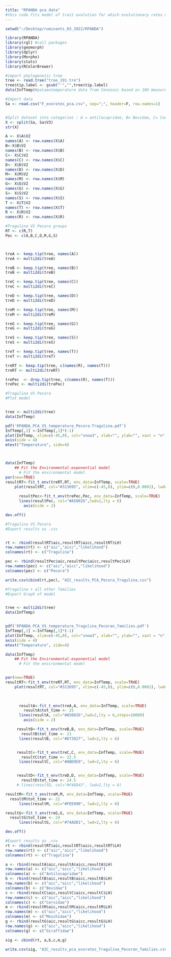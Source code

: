 ```yaml
---
title: "RPANDA pca data"
#this code fits model of trait evolution for which evolutionary rates depends on an environmental function, or more generally a time varying function using RPANDA package (Clavel et.al 2017) and the function fit_t_env. Evolutionary rates were exported using the package RRphylo on PCA data. 
---
```



```r
setwd("~/Desktop/ruminants_03_2022/RPANDA") 

library(RPANDA)
library(rgl) #call packages
library(geomorph)
library(dplyr)
library(Morpho)
library(stats)
library(RColorBrewer)

#import phylogenetic tree
tree <- read.tree("tree_191.tre")
tree$tip.label <- gsub("'","",tree$tip.label)
data(InfTemp)#palaeotemperature data from Cenozoic based on 18O measurements

#Import data
Sa <- read.csv("F_evorates_pca.csv", sep=";", header=F, row.names=1)


#Split dataset into categories : A = antilocapridae, B= Bovidae, C= Cervidae, D= dromomerycidae, M= Moschidae, G= Giraffidae, S= Stem Pecora, T= tragulidae, R= Stem Ruminantia
X <- split(Sa, Sa$V3)
str(X)

A <- X$A$V2
names(A) <- row.names(X$A)
B<-X$B$V2
names(B) <- row.names(X$B)
C<- X$C$V2 
names(C) <- row.names(X$C)
D<- X$D$V2
names(D) <- row.names(X$D)
M<- X$M$V2
names(M) <- row.names(X$M)
G<- X$G$V2
names(G) <- row.names(X$G)
S<- X$S$V2
names(S) <- row.names(X$S)
T <- X$T$V2
names(T) <- row.names(X$T)
R <- X$R$V2
names(R) <- row.names(X$R)

#Tragulina VS Pecora groups
RT <- c(R,T)
Pec <- c(A,B,C,D,M,G,S)



treA <- keep.tip(tree, names(A))
treA <- multi2di(treA)

treB <- keep.tip(tree, names(B))
treB <- multi2di(treB)

treC <- keep.tip(tree, names(C))
treC <- multi2di(treC)

treD <- keep.tip(tree, names(D))
treD <- multi2di(treD)

treM <- keep.tip(tree, names(M))
treM <- multi2di(treM)

treG <- keep.tip(tree, names(G))
treG <- multi2di(treG)

treS <- keep.tip(tree, names(S))
treS <- multi2di(treS)

treT <- keep.tip(tree, names(T))
treT <- multi2di(treT)

treRT <- keep.tip(tree, c(names(R), names(T)))
treRT <- multi2di(treRT)

trePec  <- drop.tip(tree, c(names(R), names(T)))
trePec <- multi2di(trePec)
```


```r
#Tragulina VS Pecora
#Plot model


tree <- multi2di(tree)
data(InfTemp)

pdf('RPANDA_PCA_VS_temperature_Pecora-Tragulina.pdf')
InfTemp[,1] <-InfTemp[,1]*(-1)
plot(InfTemp, xlim=c(-45,0), col="snow3", xlab="", ylab="", xaxt = "n", yaxt = "n",pch= "°" )
axis(side = 4)
mtext("Temperature", side=4)



data(InfTemp)
    ## Fit the Environmental-exponential model
      # Fit the environmental model
par(new=TRUE)
resultRT<-fit_t_env(treRT,RT, env_data=InfTemp, scale=TRUE)
    plot(resultRT, col="#313695", xlim=c(-45,0), ylim=c(0,0.0001), lwd=2,lty = 6)
   
      resultPec<-fit_t_env(trePec,Pec, env_data=InfTemp, scale=TRUE)
      lines(resultPec, col="#A50026",lwd=2,lty = 6)
        axis(side = 2)

dev.off()

#Tragulina VS Pecora
#Export results as .csv


rt <- rbind(resultRT$aic,resultRT$aicc,resultRT$LH)
row.names(rt) <- c("aic","aicc","likelihood")
colnames(rt) <- c("Tragulina")

pec <- rbind(resultPec$aic,resultPec$aicc,resultPec$LH)
row.names(pec) <- c("aic","aicc","likelihood")
colnames(pec) <- c("Pecora")

write.csv(cbind(rt,pec), "AIC_results_PCA_Pecora_Tragulina.csv")
```


```r
#Tragulina + all other families
#Export Graph of model


tree <- multi2di(tree)
data(InfTemp)


pdf('RPANDA_PCA_VS_temperature_Tragulina_Pecoran_families.pdf')
InfTemp[,1] <-InfTemp[,1]*(-1)
plot(InfTemp, xlim=c(-45,0), col="snow3", xlab="", ylab="", xaxt = "n", yaxt = "n",pch= "°" )
axis(side = 4)
mtext("Temperature", side=4)

data(InfTemp)
    ## Fit the Environmental-exponential model
      # Fit the environmental model


par(new=TRUE)
resultRT<-fit_t_env(treRT,RT, env_data=InfTemp, scale=TRUE)
    plot(resultRT, col="#313695", xlim=c(-45,0), ylim=c(0,0.0001), lwd=2,lty = 6)
   
    

      resultA<-fit_t_env(treA,A, env_data=InfTemp, scale=TRUE)
        resultA$tot_time <- 25
      lines(resultA, col="#A50026",lwd=2,lty = 6,steps=10000)
        axis(side = 2)

     resultB<-fit_t_env(treB,B, env_data=InfTemp, scale=TRUE)
       resultB$tot_time <- 21
      lines(resultB, col="#D73027", lwd=2,lty = 6)


     resultC<-fit_t_env(treC,C, env_data=InfTemp, scale=TRUE)
       resultC$tot_time <- 22.5
      lines(resultC, col="#ABD9E9", lwd=2,lty = 6)


     resultD<-fit_t_env(treD,D, env_data=InfTemp, scale=TRUE)
       resultD$tot_time <- 24.5
     # lines(resultD, col="#F46D43", lwd=2,lty = 6)

resultM<-fit_t_env(treM,M, env_data=InfTemp, scale=TRUE)
  resultM$tot_time <- 21
      lines(resultM, col="#FEE090", lwd=2,lty = 6)

resultG<-fit_t_env(treG,G, env_data=InfTemp, scale=TRUE)
  resultG$tot_time <- 24
      lines(resultG, col="#74ADD1", lwd=2,lty = 6)

dev.off()

#Export results as .csv
rt <- rbind(resultRT$aic,resultRT$aicc,resultRT$LH)
row.names(rt) <- c("aic","aicc","likelihood")
colnames(rt) <- c("Tragulina")

a <- rbind(resultA$aic,resultA$aicc,resultA$LH)
row.names(a) <- c("aic","aicc","likelihood")
colnames(a) <- c("Antilocapridae")
b <- rbind(resultB$aic,resultB$aicc,resultB$LH)
row.names(b) <- c("aic","aicc","likelihood")
colnames(b) <- c("Bovidae")
c <- rbind(resultC$aic,resultC$aicc,resultC$LH)
row.names(c) <- c("aic","aicc","likelihood")
colnames(c) <- c("Cervidae")
m <- rbind(resultM$aic,resultM$aicc,resultM$LH)
row.names(m) <- c("aic","aicc","likelihood")
colnames(m) <- c("Moschidae")
g <- rbind(resultG$aic,resultG$aicc,resultG$LH)
row.names(g) <- c("aic","aicc","likelihood")
colnames(g) <- c("Giraffidae")

sig <- cbind(rt, a,b,c,m,g)

write.csv(sig, "AIC_results_pca_evorates_Tragulina_Pecoran_families.csv")
```






